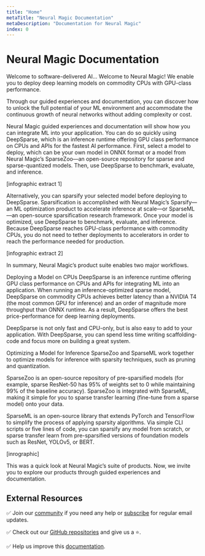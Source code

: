 ```yaml
---
title: "Home"
metaTitle: "Neural Magic Documentation"
metaDescription: "Documentation for Neural Magic"
index: 0
---
```


# Neural Magic Documentation

Welcome to software-delivered AI... Welcome to Neural Magic! We enable you to deploy deep learning models on commodity CPUs with GPU-class performance.

Through our guided experiences and documentation, you can discover how to unlock the full potential of your ML environment and accommodate the continuous growth of neural networks without adding complexity or cost.

Neural Magic guided experiences and documentation will show how you can integrate ML into your application. You can do so quickly using DeepSparse, which is an inference runtime offering GPU class performance on CPUs and APIs for the fastest AI performance. First, select a model to deploy, which can be your own model in ONNX format or a model from Neural Magic’s SparseZoo&mdash;an open-source repository for sparse and sparse-quantized models. Then, use DeepSparse to benchmark, evaluate, and inference.

[infographic extract 1]

Alternatively, you can sparsify your selected model before deploying to DeepSparse. Sparsification is accomplished with Neural Magic’s Sparsify&mdash;an ML optimization product to accelerate inference at scale&mdash;or SparseML&mdash;an open-source sparsification research framework. Once your model is optimized, use DeepSparse to benchmark, evaluate, and inference. Because DeepSparse reaches GPU-class performance with commodity CPUs, you do not need to tether deployments to accelerators in order to reach the performance needed for production.

[infographic extract 2]

In summary, Neural Magic’s product suite enables two major workflows.

Deploying a Model on CPUs
DeepSparse is an inference runtime offering GPU class performance on CPUs and APIs for integrating ML into an application. When running an inference-optimized sparse model, DeepSparse on commodity CPUs achieves better latency than a NVIDIA T4 (the most common GPU for inference) and an order of magnitude more throughput than ONNX runtime. As a result, DeepSparse offers the best price-performance for deep learning deployments.

DeepSparse is not only fast and CPU-only, but is also easy to add to your application. With DeepSparse, you can spend less time writing scaffolding-code and focus more on building a great system.

Optimizing a Model for Inference
SparseZoo and SparseML work together to optimize models for inference with sparsity techniques, such as pruning and quantization.

SparseZoo is an open-source repository of pre-sparsified models (for example, sparse ResNet-50 has 95% of weights set to 0 while maintaining 99% of the baseline accuracy). SparseZoo is integrated with SparseML, making it simple for you to sparse transfer learning (fine-tune from a sparse model) onto your data.

SparseML is an open-source library that extends PyTorch and TensorFlow to simplify the process of applying sparsity algorithms. Via simple CLI scripts or five lines of code, you can sparsify any model from scratch, or sparse transfer learn from pre-sparsified versions of foundation models such as ResNet, YOLOv5, or BERT.

[inrographic]

This was a quick look at Neural Magic’s suite of products. Now, we invite you to explore our products through guided experiences and documentation.

## External Resources

✅ Join our [community](https://join.slack.com/t/discuss-neuralmagic/shared_invite/zt-q1a1cnvo-YBoICSIw3L1dmQpjBeDurQ) if you need any help
or [subscribe](https://neuralmagic.com/deep-sparse-community/#subscribe) for regular email updates.

✅ Check out our [GitHub repositories](https://github.com/neuralmagic) and give us a ⭐.

✅ Help us improve this [documentation](https://github.com/neuralmagic/docs).

